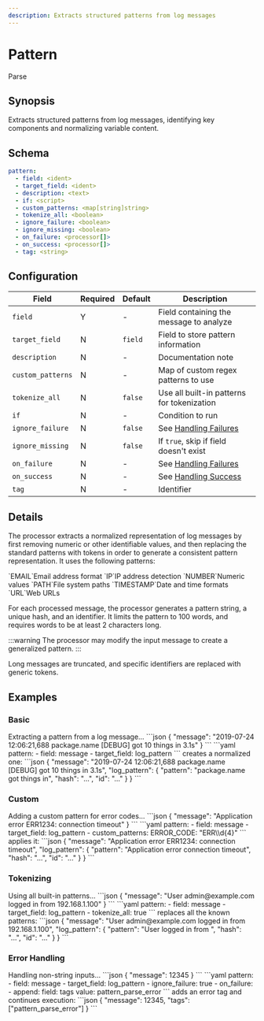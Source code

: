 ```yaml
---
description: Extracts structured patterns from log messages
---
```


# Pattern

<span className="theme-doc-version-badge badge badge--primary">Parse</span>

## Synopsis

Extracts structured patterns from log messages, identifying key components and normalizing variable content.

## Schema

```yaml {2}
pattern:
  - field: <ident>
  - target_field: <ident>
  - description: <text>
  - if: <script>
  - custom_patterns: <map[string]string>
  - tokenize_all: <boolean>
  - ignore_failure: <boolean>
  - ignore_missing: <boolean>
  - on_failure: <processor[]>
  - on_success: <processor[]>
  - tag: <string>
```

## Configuration

|Field|Required|Default|Description|
|---|---|---|---|
|`field`|Y|-|Field containing the message to analyze|
|`target_field`|N|`field`|Field to store pattern information|
|`description`|N|-|Documentation note|
|`custom_patterns`|N|-|Map of custom regex patterns to use|
|`tokenize_all`|N|`false`|Use all built-in patterns for tokenization|
|`if`|N|-|Condition to run|
|`ignore_failure`|N|`false`|See [Handling Failures](../handling-failures.mdx)|
|`ignore_missing`|N|`false`|If `true`, skip if field doesn't exist|
|`on_failure`|N|-|See [Handling Failures](../handling-failures.mdx)|
|`on_success`|N|-|See [Handling Success](../handling-success.mdx)|
|`tag`|N|-|Identifier|

## Details

The processor extracts a normalized representation of log messages by first removing numeric or other identifiable values, and then replacing the standard patterns with tokens in order to generate a consistent pattern representation. It uses the following patterns:

<TermTable>
  <TermCol>`EMAIL`</TermCol><DefCol>Email address format</DefCol>
  <TermCol>`IP`</TermCol><DefCol>IP address detection</DefCol>
  <TermCol>`NUMBER`</TermCol><DefCol>Numeric values</DefCol>
  <TermCol>`PATH`</TermCol><DefCol>File system paths</DefCol>
  <TermCol>`TIMESTAMP`</TermCol><DefCol>Date and time formats</DefCol>
  <TermCol>`URL`</TermCol><DefCol>Web URLs</DefCol>
</TermTable>

For each processed message, the processor generates a pattern string, a unique hash, and an identifier. It limits the pattern to 100 words, and requires words to be at least 2 characters long.

:::warning
The processor may modify the input message to create a generalized pattern.
:::

Long messages are truncated, and specific identifiers are replaced with generic tokens.

## Examples

### Basic

<ExampleGrid>
  <CommentCol>
    Extracting a pattern from a log message...
  </CommentCol>
  <CodeCol>
    ```json
    {
      "message": "2019-07-24 12:06:21,688 package.name [DEBUG] got 10 things in 3.1s"
    }
    ```
    ```yaml
    pattern:
      - field: message
      - target_field: log_pattern
    ```
  </CodeCol>
  <CommentCol>
    creates a normalized one:
  </CommentCol>
  <CodeCol>
    ```json
    {
      "message": "2019-07-24 12:06:21,688 package.name [DEBUG] got 10 things in 3.1s",
      "log_pattern": {
        "pattern": "package.name got things in",
        "hash": "...",
        "id": "..."
      }
    }
    ```
  </CodeCol>
</ExampleGrid>

### Custom

<ExampleGrid>
  <CommentCol>
    Adding a custom pattern for error codes...
  </CommentCol>
  <CodeCol>
    ```json
    {
      "message": "Application error ERR1234: connection timeout"
    }
    ```
    ```yaml
    pattern:
      - field: message
      - target_field: log_pattern
      - custom_patterns:
          ERROR_CODE: "ERR\\d{4}"
    ```
  </CodeCol>
  <CommentCol>
    applies it:
  </CommentCol>
  <CodeCol>
    ```json
    {
      "message": "Application error ERR1234: connection timeout",
      "log_pattern": {
        "pattern": "Application error <ERROR_CODE> connection timeout",
        "hash": "...",
        "id": "..."
      }
    }
    ```
  </CodeCol>
</ExampleGrid>

### Tokenizing

<ExampleGrid>
  <CommentCol>
    Using all built-in patterns...
  </CommentCol>
  <CodeCol>
    ```json
    {
      "message": "User admin@example.com logged in from 192.168.1.100"
    }
    ```
    ```yaml
    pattern:
      - field: message
      - target_field: log_pattern
      - tokenize_all: true
    ```
  </CodeCol>
  <CommentCol>
    replaces all the known patterns:
  </CommentCol>
  <CodeCol>
    ```json
    {
      "message": "User admin@example.com logged in from 192.168.1.100",
      "log_pattern": {
        "pattern": "User <EMAIL> logged in from <IP>",
        "hash": "...",
        "id": "..."
      }
    }
    ```
  </CodeCol>
</ExampleGrid>

### Error Handling

<ExampleGrid>
  <CommentCol>
    Handling non-string inputs...
  </CommentCol>
  <CodeCol>
    ```json
    {
      "message": 12345
    }
    ```
    ```yaml
    pattern:
      - field: message
      - target_field: log_pattern
      - ignore_failure: true
      - on_failure:
          - append:
              field: tags
              value: pattern_parse_error
    ```
  </CodeCol>
  <CommentCol>
    adds an error tag and continues execution:
  </CommentCol>
  <CodeCol>
    ```json
    {
      "message": 12345,
      "tags": ["pattern_parse_error"]
    }
    ```
  </CodeCol>
</ExampleGrid>
